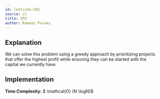 ```yaml
---
id: leetcode-502
source: LC
title: IPO
author: Rameez Parwez
---
```


## Explanation

We can solve this problem using a greedy approach by prioritizing projects that offer the highest profit while ensuring they can be started with the capital we currently have.

## Implementation

**Time Complexity:** $ \mathcal{O} (N \logN)$

<LanguageSection>
<CPPSection>

```cpp

```

</CPPSection>
</LanguageSection>